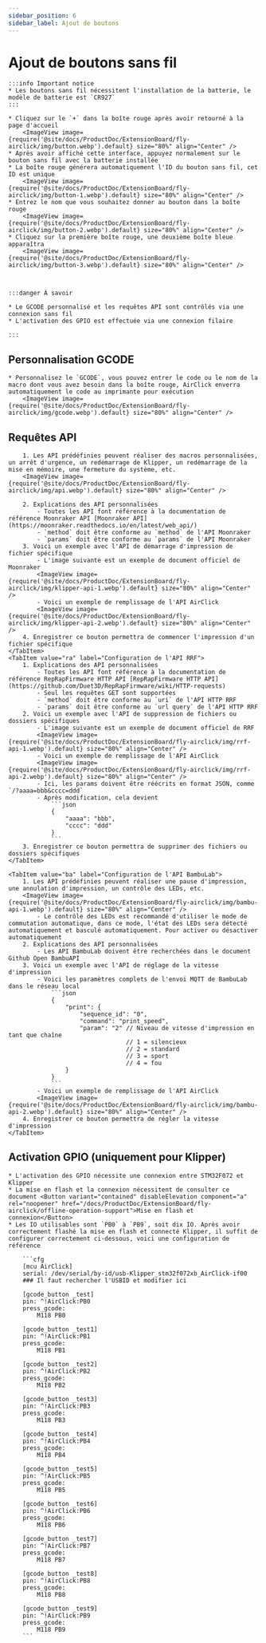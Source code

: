 ```yaml
---
sidebar_position: 6
sidebar_label: Ajout de boutons
---
```


# Ajout de boutons sans fil

    :::info Important notice
    * Les boutons sans fil nécessitent l'installation de la batterie, le modèle de batterie est `CR927`
    :::

    * Cliquez sur le `+` dans la boîte rouge après avoir retourné à la page d'accueil
        <ImageView image={require('@site/docs/ProductDoc/ExtensionBoard/fly-airclick/img/button.webp').default} size="80%" align="Center" />
    * Après avoir affiché cette interface, appuyez normalement sur le bouton sans fil avec la batterie installée
    * La boîte rouge générera automatiquement l'ID du bouton sans fil, cet ID est unique
        <ImageView image={require('@site/docs/ProductDoc/ExtensionBoard/fly-airclick/img/button-1.webp').default} size="80%" align="Center" />
    * Entrez le nom que vous souhaitez donner au bouton dans la boîte rouge
        <ImageView image={require('@site/docs/ProductDoc/ExtensionBoard/fly-airclick/img/button-2.webp').default} size="80%" align="Center" />
    * Cliquez sur la première boîte rouge, une deuxième boîte bleue apparaîtra
        <ImageView image={require('@site/docs/ProductDoc/ExtensionBoard/fly-airclick/img/button-3.webp').default} size="80%" align="Center" />



    :::danger À savoir

    * Le GCODE personnalisé et les requêtes API sont contrôlés via une connexion sans fil
    * L'activation des GPIO est effectuée via une connexion filaire

    :::

## Personnalisation GCODE
    * Personnalisez le `GCODE`, vous pouvez entrer le code ou le nom de la macro dont vous avez besoin dans la boîte rouge, AirClick enverra automatiquement le code au imprimante pour exécution
        <ImageView image={require('@site/docs/ProductDoc/ExtensionBoard/fly-airclick/img/gcode.webp').default} size="80%" align="Center" />

## Requêtes API

<Tabs>
    <TabItem value="ka" label="Configuration de l'API Klipper" default>

        1. Les API prédéfinies peuvent réaliser des macros personnalisées, un arrêt d'urgence, un redémarrage de Klipper, un redémarrage de la mise en mémoire, une fermeture du système, etc.
        <ImageView image={require('@site/docs/ProductDoc/ExtensionBoard/fly-airclick/img/api.webp').default} size="80%" align="Center" />

        2. Explications des API personnalisées
            - Toutes les API font référence à la documentation de référence Moonraker API [Moonraker API](https://moonraker.readthedocs.io/en/latest/web_api/)
            - `method` doit être conforme au `method` de l'API Moonraker
            - `params` doit être conforme au `params` de l'API Moonraker
        3. Voici un exemple avec l'API de démarrage d'impression de fichier spécifique
            - L'image suivante est un exemple de document officiel de Moonraker
            <ImageView image={require('@site/docs/ProductDoc/ExtensionBoard/fly-airclick/img/klipper-api-1.webp').default} size="80%" align="Center" />
            - Voici un exemple de remplissage de l'API AirClick
            <ImageView image={require('@site/docs/ProductDoc/ExtensionBoard/fly-airclick/img/klipper-api-2.webp').default} size="80%" align="Center" />
        4. Enregistrer ce bouton permettra de commencer l'impression d'un fichier spécifique
    </TabItem>
    <TabItem value="ra" label="Configuration de l'API RRF">
        1. Explications des API personnalisées
            - Toutes les API font référence à la documentation de référence RepRapFirmware HTTP API [RepRapFirmware HTTP API](https://github.com/Duet3D/RepRapFirmware/wiki/HTTP-requests)
            - Seul les requêtes GET sont supportées
            - `method` doit être conforme au `uri` de l'API HTTP RRF
            - `params` doit être conforme au `url query` de l'API HTTP RRF
        2. Voici un exemple avec l'API de suppression de fichiers ou dossiers spécifiques
            - L'image suivante est un exemple de document officiel de RRF
            <ImageView image={require('@site/docs/ProductDoc/ExtensionBoard/fly-airclick/img/rrf-api-1.webp').default} size="80%" align="Center" />
            - Voici un exemple de remplissage de l'API AirClick
            <ImageView image={require('@site/docs/ProductDoc/ExtensionBoard/fly-airclick/img/rrf-api-2.webp').default} size="80%" align="Center" />
            - Ici, les params doivent être réécrits en format JSON, comme `/?aaaa=bbb&cccc=ddd`
            - Après modification, cela devient
                ```json
                {
                    "aaaa": "bbb",
                    "cccc": "ddd"
                }
                ```
        3. Enregistrer ce bouton permettra de supprimer des fichiers ou dossiers spécifiques
    </TabItem>

    <TabItem value="ba" label="Configuration de l'API BambuLab">
        1. Les API prédéfinies peuvent réaliser une pause d'impression, une annulation d'impression, un contrôle des LEDs, etc.
        <ImageView image={require('@site/docs/ProductDoc/ExtensionBoard/fly-airclick/img/bambu-api-1.webp').default} size="80%" align="Center" />
            - Le contrôle des LEDs est recommandé d'utiliser le mode de commutation automatique, dans ce mode, l'état des LEDs sera détecté automatiquement et basculé automatiquement. Pour activer ou désactiver automatiquement
        2. Explications des API personnalisées
            - Les API BambuLab doivent être recherchées dans le document Github Open BambuAPI
        3. Voici un exemple avec l'API de réglage de la vitesse d'impression
            - Voici les paramètres complets de l'envoi MQTT de BambuLab dans le réseau local
                ```json
                {
                    "print": {
                        "sequence_id": "0",
                        "command": "print_speed",
                        "param": "2" // Niveau de vitesse d'impression en tant que chaîne
                                     // 1 = silencieux
                                     // 2 = standard
                                     // 3 = sport
                                     // 4 = fou
                    }
                }
                ```
            - Voici un exemple de remplissage de l'API AirClick
            <ImageView image={require('@site/docs/ProductDoc/ExtensionBoard/fly-airclick/img/bambu-api-2.webp').default} size="80%" align="Center" />
        4. Enregistrer ce bouton permettra de régler la vitesse d'impression
    </TabItem>

</Tabs>
    

## Activation GPIO (uniquement pour Klipper)
    * L'activation des GPIO nécessite une connexion entre STM32F072 et Klipper
    * La mise en flash et la connexion nécessitent de consulter ce document <Button variant="contained" disableElevation component="a" rel="noopener" href="/docs/ProductDoc/ExtensionBoard/fly-airclick/offline-operation-support">Mise en flash et connexion</Button>
    * Les IO utilisables sont `PB0` à `PB9`, soit dix IO. Après avoir correctement flashé la mise en flash et connecté Klipper, il suffit de configurer correctement ci-dessous, voici une configuration de référence
    
        ```cfg
        [mcu AirClick]
        serial: /dev/serial/by-id/usb-Klipper_stm32f072xb_AirClick-if00
        ### Il faut rechercher l'USBID et modifier ici

        [gcode_button _test]
        pin: ^!AirClick:PB0
        press_gcode:
            M118 PB0

        [gcode_button _test1]
        pin: ^!AirClick:PB1
        press_gcode:
            M118 PB1

        [gcode_button _test2]
        pin: ^!AirClick:PB2
        press_gcode:
            M118 PB2

        [gcode_button _test3]
        pin: ^!AirClick:PB3
        press_gcode:
            M118 PB3

        [gcode_button _test4]
        pin: ^!AirClick:PB4
        press_gcode:
            M118 PB4

        [gcode_button _test5]
        pin: ^!AirClick:PB5
        press_gcode:
            M118 PB5

        [gcode_button _test6]
        pin: ^!AirClick:PB6
        press_gcode:
            M118 PB6

        [gcode_button _test7]
        pin: ^!AirClick:PB7
        press_gcode:
            M118 PB7

        [gcode_button _test8]
        pin: ^!AirClick:PB8
        press_gcode:
            M118 PB8

        [gcode_button _test9]
        pin: ^!AirClick:PB9
        press_gcode:
            M118 PB9
        ```
